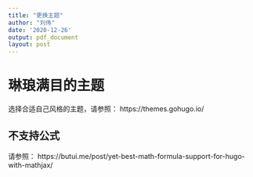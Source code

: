 ```yaml
---
title: "更换主题"
author: "刘伟"
date: '2020-12-26'
output: pdf_document
layout: post
---
```


# 琳琅满目的主题

选择合适自己风格的主题，请参照：
https://themes.gohugo.io/

## 不支持公式

请参照：
https://butui.me/post/yet-best-math-formula-support-for-hugo-with-mathjax/